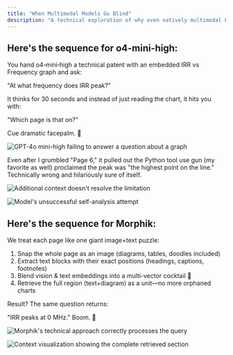 ```yaml
---
title: "When Multimodal Models Go Blind"
description: "A technical exploration of why even natively multimodal LLMs struggle with diagram interpretation in documents"
---
```


## Here's the sequence for o4-mini-high:

You hand o4‑mini‑high a technical patent with an embedded IRR vs Frequency graph and ask:

"At what frequency does IRR peak?"

It thinks for 30 seconds and instead of just reading the chart, it hits you with:

"Which page is that on?"

Cue dramatic facepalm. 🤦

![GPT-4o mini-high failing to answer a question about a graph](/assets/gpt-vs-morphik/gpt-fail-1.png)

Even after I grumbled "Page 6," it pulled out the Python tool use gun (my favorite as well) proclaimed the peak was "the highest point on the line." Technically wrong and hilariously sure of itself.

![Additional context doesn't resolve the limitation](/assets/gpt-vs-morphik/gpt-fail-2.png)

![Model's unsuccessful self-analysis attempt](/assets/gpt-vs-morphik/gpt-fail-3.png)

## Here's the sequence for Morphik:

We treat each page like one giant image+text puzzle:

1. Snap the whole page as an image (diagrams, tables, doodles included)
2. Extract text blocks with their exact positions (headings, captions, footnotes) 
3. Blend vision & text embeddings into a multi-vector cocktail 🍹
4. Retrieve the full region (text+diagram) as a unit—no more orphaned charts

Result? The same question returns:

"IRR peaks at 0 MHz." Boom. 🎯

![Morphik's technical approach correctly processes the query](/assets/gpt-vs-morphik/morphik-success-1.png)

![Context visualization showing the complete retrieved section](/assets/gpt-vs-morphik/morphik-success-2.png)